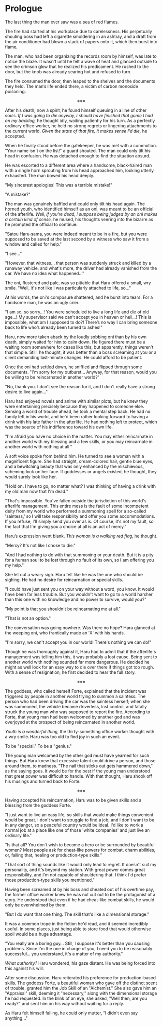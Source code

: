 # Prologue

The last thing the man ever saw was a sea of red flames.

The fire had started at his workplace due to carelessness. His perpetually shouting boss had left a cigarette smoldering in an ashtray, and a draft from the air conditioner had blown a stack of papers onto it, which then burst into flame.

The man, who had been organizing the records room by himself, was late to notice the blaze. It wasn't until he felt a wave of heat and glanced outside to see the crimson glow that he realized his predicament. He rushed to the door, but the knob was already searing hot and refused to turn.

The fire consumed the door, then leaped to the shelves and the documents they held. The man’s life ended there, a victim of carbon monoxide poisoning.

<div align="center">※※※</div>

After his death, now a spirit, he found himself queuing in a line of other souls. *If I was going to die anyway, I should have finished that game I had on my backlog,* he thought idly, waiting patiently for his turn. As a perfectly ordinary office worker, he held no strong regrets or lingering attachments to the current world. *Given the state of that fire, it makes sense I'd die,* he accepted.

When he finally stood before the gatekeeper, he was met with a commotion. "Your name isn't on the list!" a guard shouted. The man could only tilt his head in confusion. He was detached enough to find the situation absurd.

He was escorted to a different area where a handsome, black-haired man with a single horn sprouting from his head approached him, looking utterly exhausted. The man bowed his head deeply.

"My sincerest apologies! This was a terrible mistake!"

"A mistake?"

The man was genuinely baffled and could only tilt his head again. The horned youth, who identified himself as an oni, was meant to be an official of the afterlife. *Well, if you're dead, I suppose being judged by an oni makes a certain kind of sense,* he mused, his thoughts veering into the bizarre as he prompted the official to continue.

"Satou Haru-sama, you were indeed meant to be in a fire, but you were supposed to be saved at the last second by a witness who saw it from a window and called for help."

"I see…"

"However, that witness… that person was suddenly struck and killed by a runaway vehicle, and what's more, the driver had already vanished from the car. We have no idea what happened…"

The oni, flustered and pale, was so pitiable that Haru offered a small, wry smile. "Well, it's not like I was particularly attached to life, so…"

At his words, the oni's composure shattered, and he burst into tears. For a handsome man, he was an ugly crier.

"I am so, so sorry…! You were scheduled to live a long life and die of old age…! My supervisor said we can't accept you in heaven or hell…! This is impossible, what am I supposed to do?! There’s no way I can bring someone back to life who’s already been turned to ashes!"

Haru, now more taken aback by the loudly sobbing oni than by his own death, simply waited for him to calm down. He figured there must be a waiting room somewhere for cases like this, but apparently, things weren't that simple. Still, he thought, it was better than a boss screaming at you or a client demanding last-minute changes. He could afford to be patient.

Once the oni had settled down, he sniffled and flipped through some documents. "I'm sorry for my outburst… Anyway, for that reason, would you be willing to be reincarnated in another world?"

"No, thank you. I don't see the reason for it, and I don't really have a strong desire to live again…"

Haru had enjoyed novels and anime with similar plots, but he knew they were entertaining precisely because they happened to someone else. Sensing a world of trouble ahead, he took a mental step back. He had no family left in his world, and he'd been rather looking forward to having a drink with his late father in the afterlife. He had nothing left to protect, which was the source of his indifference toward his own life.

"I'm afraid you have no choice in the matter. You may either reincarnate in another world with my blessing and a few skills, or you may reincarnate in another world with nothing at all."

A soft voice spoke from behind him. He turned to see a woman with a magnificent figure. She had straight, cream-colored hair, gentle blue eyes, and a bewitching beauty that was only enhanced by the mischievous, scheming look on her face. If goddesses or angels existed, he thought, they would surely look like her.

"Hold on. I have to go, no matter what? I was thinking of having a drink with my old man now that I'm dead."

"That's impossible. You've fallen outside the jurisdiction of this world's afterlife management. This entire mess is the fault of some incompetent deity from my world who performed a summoning spell for a so-called 'saintess,' so I will take responsibility and offer you some accommodations. If you refuse, I'll simply send you over as is. Of course, it's not my fault, so the fact that I'm giving you a choice at all is an act of mercy."

Haru’s expression went blank. *This woman is a walking red flag,* he thought.

"Mercy? It's not like I chose to die."

"And I had nothing to do with that summoning or your death. But it is a pity for a human soul to be lost through no fault of its own, so I am offering you my help."

She let out a weary sigh. Haru felt like he was the one who should be sighing. He had no desire for reincarnation or special skills.

"I could have just sent you on your way without a word, you know. It would have been far less trouble. But you wouldn't want to go to a world harsher than this one with no knowledge and no power to survive, would you?"

"My point is that you shouldn't be reincarnating me at all."

"That is not an option."

The conversation was going nowhere. Was there no hope? Haru glanced at the weeping oni, who frantically made an 'X' with his hands.

"I'm sorry, we can't accept you in our world! There's nothing we can do!"

Though he was thoroughly against it, Haru had to admit that if the afterlife's management was telling him this, it was probably a lost cause. Being sent to another world with nothing sounded far more dangerous. He decided he might as well look for an easy way to die over there if things got too rough. With a sense of resignation, he first decided to hear the full story.

<div align="center">※※※</div>

The goddess, who called herself Forte, explained that the incident was triggered by people in another world trying to summon a saintess. The person who had been driving the car was the saintess herself; when she was summoned, the vehicle became driverless, lost control, and fatally struck the young man who was supposed to report the fire. According to Forte, that young man had been welcomed by another god and was overjoyed at the prospect of being reincarnated in another world.

*Youth is a wonderful thing,* the thirty-something office worker thought with a wry smile. Haru was too old to find joy in such an event.

To be "special." To be a "genius."

The young man welcomed by the other god must have yearned for such things. But Haru knew that excessive talent could drive a person, and those around them, to madness. "The nail that sticks out gets hammered down," as the saying goes. It would be for the best if the young man understood that great power was difficult to handle. With that thought, Haru shook off his musings and turned back to Forte.

<div align="center">※※※</div>

Having accepted his reincarnation, Haru was to be given skills and a blessing from the goddess Forte.

"I just want to live an easy life, so skills that would make things convenient would be great. I don't want to struggle to find a job, and I don't want to be in any danger, so a peaceful country would be ideal. I'd like to work a normal job at a place like one of those 'white companies' and just live an ordinary life."

"Is that all? You don't wish to become a hero or be surrounded by beautiful women? Most people ask for cheat-like powers for combat, charm abilities, or, failing that, healing or production-type skills."

"That sort of thing sounds like it would only lead to regret. It doesn't suit my personality, and it's beyond my station. With great power comes great responsibility, and I'm not capable of shouldering that. I think I'd prefer those production-type skills you mentioned."

Having been screamed at by his boss and cheated out of his overtime pay, the former office worker knew he was not cut out to be the protagonist of a story. He understood that even if he had cheat-like combat skills, he would only be overwhelmed by them.

"But I do want that one thing. The skill that's like a dimensional storage."

It was a common trope in the fiction he'd read, and it seemed incredibly useful. In some places, just being able to store food that would otherwise spoil would be a huge advantage.

"You really are a boring guy… Still, I suppose it's better than you causing problems. Since I'm the one in charge of you, I need you to be reasonably successful… you understand, it's a matter of my authority."

*What authority?* Haru wondered, his gaze distant. He was being forced into this against his will.

After some discussion, Haru reiterated his preference for production-based skills. The goddess Forte, a beautiful woman who gave off the distinct scent of trouble, granted him the Job Skill of an "Alchemist." She also gave him an "Appraisal" skill, deeming it "necessary," along with the dimensional storage he had requested. In the blink of an eye, she asked, "Well then, are you ready?" and sent him on his way without waiting for a reply.

As Haru felt himself falling, he could only mutter, "I didn't even say anything…"

